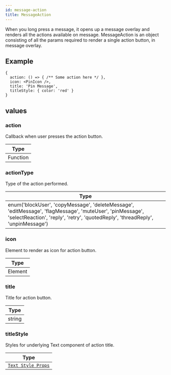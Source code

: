 ```yaml
---
id: message-action
title: MessageAction
---
```


When you long press a message, it opens up a message overlay and renders all the actions available on message. MessageAction is an object consisting of all the params required to render a single action button, in message overlay.

## Example

```tsx
{
  action: () => { /** Some action here */ },
  icon: <PinIcon />,
  title: 'Pin Message',
  titleStyle: { color: 'red' }
}
```

## values

### action

Callback when user presses the action button.

| Type     |
| -------- |
| Function |

### actionType

Type of the action performed.

| Type                                                                                                                                                                                        |
| ------------------------------------------------------------------------------------------------------------------------------------------------------------------------------------------- |
| enum('blockUser', 'copyMessage', 'deleteMessage', 'editMessage', 'flagMessage', 'muteUser', 'pinMessage', 'selectReaction', 'reply', 'retry', 'quotedReply', 'threadReply', 'unpinMessage') |

### icon

Element to render as icon for action button.

| Type    |
| ------- |
| Element |

### title

Title for action button.

| Type   |
| ------ |
| string |

### titleStyle

Styles for underlying Text component of action title.

| Type                                                                      |
| ------------------------------------------------------------------------- |
| [`Text Style Props`](https://reactnative.dev/docs/text-style-props#props) |
